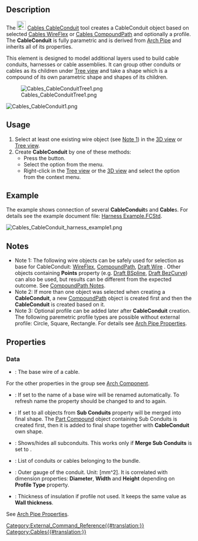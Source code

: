 <languages/>
<translate>

<!--T:1-->
{{Docnav
|[[Cables_Cable|Cable]]
|[[Cables_CableBox|CableBox]]
|[[Cables_Workbench|Cables]]
|IconL=Cables_Cable.svg
|IconR=Cables_CableBox.svg
|IconC=Cables_workbench_icon.svg
}}

<!--T:2-->
{{GuiCommand
|Name=Cables CableConduit
|MenuLocation=Cables → CableConduit
|Workbenches=[[Cables_Workbench|Cables]]
|Shortcut={{KEY|C}} {{KEY|D}}
|Version=0.2.0
|SeeAlso=[[Cables_WireFlex|Cables WireFlex]]
}}

==Description== <!--T:3-->

<!--T:4-->
The [[Image:Cables_CableConduit.svg|24px]] [[Cables_CableConduit|Cables CableConduit]] tool creates a CableConduit object based on selected [[Cables_WireFlex|Cables WireFlex]]
or [[Cables_CompoundPath|Cables CompoundPath]] and optionally a profile. The '''CableConduit''' is fully parametric and is derived from [[Arch_Pipe|Arch Pipe]] and inherits all of its properties.

<!--T:5-->
This element is designed to model additional layers used to build cable conduits, harnesses or cable assemblies. It can group other conduits or cables as its children under [[Tree_view|Tree view]] and take a shape which is a compound of its own parametric shape and shapes of its children.

<!--T:6-->
[[File:Cables_CableConduitTree1.png]]


<!--T:7-->
[[File:Cables_CableConduit1.png]]
{{Caption|Two sets of CableConduits (MC1, MC2):<br/>MC1 conduit includes two other conduits C1, C2 and cable CB1.<br/>MC2 conduit includes conduit C3 and cable CB2.}}

==Usage== <!--T:8-->

<!--T:9-->
# Select at least one existing wire object (see [[#Notes|Note 1]]) in the [[3D_view|3D view]] or [[Tree_view|Tree view]].
# Create '''CableConduit''' by one of these methods:
#* Press the {{Button|[[File:Cables_CableConduit.svg|16px]] [[Cables_CableConduit|CableConduit]]}} button.
#* Select the {{MenuCommand|Cables → [[File:Cables_CableConduit.svg|16px]] CableConduit}} option from the menu.
#* Right-click in the [[Tree_view|Tree view]] or the [[3D_view|3D view]] and select the  {{MenuCommand|Cables → [[File:Cables_CableConduit.svg|16px]] CableConduit}} option from the context menu.

==Example== <!--T:10-->

<!--T:11-->
The example shows connection of several '''CableConduit'''s and '''Cable'''s. For details see the example document file: [https://github.com/sargo-devel/Cables/blob/master/examples/Harness%20examples/Harness%20Example.FCStd Harness Example.FCStd].

<!--T:12-->
[[File:Cables_CableConduit_harness_example1.png]]
{{Caption|Example usage of CableConduit}}

==Notes== <!--T:13-->

<!--T:14-->
* Note 1: The following wire objects can be safely used for selection as base for CableConduit: [[Cables_WireFlex|WireFlex]], [[Cables_CompoundPath|CompoundPath]], [[Draft_Wire|Draft Wire]] . Other objects containing '''Points''' property (e.g. [[Draft_BSpline|Draft BSpline]], [[Draft_BezCurve|Draft BezCurve]]) can also be used, but results can be different from the expected outcome. See [[Cables_CompoundPath#Notes|CompoundPath Notes]].
* Note 2: If more than one object was selected when creating a '''CableConduit''', a new [[Cables_CompoundPath|CompoundPath]] object is created first and then the '''CableConduit''' is created based on it.
* Note 3: Optional profile can be added later after '''CableConduit''' creation. The following paremetric profile types are possible without external profile: Circle, Square, Rectangle. For details see [[Arch_Pipe#Properties|Arch Pipe Properties]].

==Properties== <!--T:15-->

===Data=== <!--T:16-->

<!--T:17-->
{{TitleProperty|Component}}

<!--T:18-->
* {{PropertyData|Base|Link}}: The base wire of a cable.

<!--T:19-->
For the other properties in the group see [[Arch_Component#Properties|Arch Component]].

<!--T:20-->
{{TitleProperty|Conduit}}

<!--T:21-->
* {{PropertyData|Auto Label Base|Bool}}: If set to {{Value|true}} the name of a base wire will be renamed automatically. To refresh name the property should be changed to {{Value|false}} and to {{Value|true}} again.
* {{PropertyData|Merge Sub Conduits|Bool}}: If set to {{Value|true}} all objects from '''Sub Conduits''' property will be merged into final shape. The [[Part_Compound|Part Compound]] object containing Sub Conduits is created first, then it is added to final shape together with '''CableConduit''' own shape.
* {{PropertyData|Show Sub Conduits|Bool}}: Shows/hides all subconduits. This works only if '''Merge Sub Conduits''' is set to {{Value|true}}.
* {{PropertyData|Sub Conduits|Link List}}: List of conduits or cables belonging to the bundle.

<!--T:22-->
{{TitleProperty|Conduit Dimensions}}

<!--T:23-->
* {{PropertyData|Gauge|Float}}: Outer gauge of the conduit. Unit: [mm^2]. It is correlated with dimension properties: '''Diameter''', '''Width''' and '''Height''' depending on '''Profile Type''' property.
* {{PropertyData|Insulation Thickness|Length}}: Thickness of insulation if profile not used. It keeps the same value as '''Wall thickness'''.

<!--T:24-->
{{TitleProperty|Pipe}}

<!--T:25-->
See [[Arch_Pipe#Properties|Arch Pipe Properties]].


<!--T:26-->
{{Docnav
|[[Cables_Cable|Cable]]
|[[Cables_CableBox|CableBox]]
|[[Cables_Workbench|Cables]]
|IconL=Cables_Cable.svg
|IconR=Cables_CableBox.svg
|IconC=Cables_workbench_icon.svg
}}

</translate>
[[Category:External_Command_Reference{{#translation:}}]]
[[Category:Cables{{#translation:}}]]
